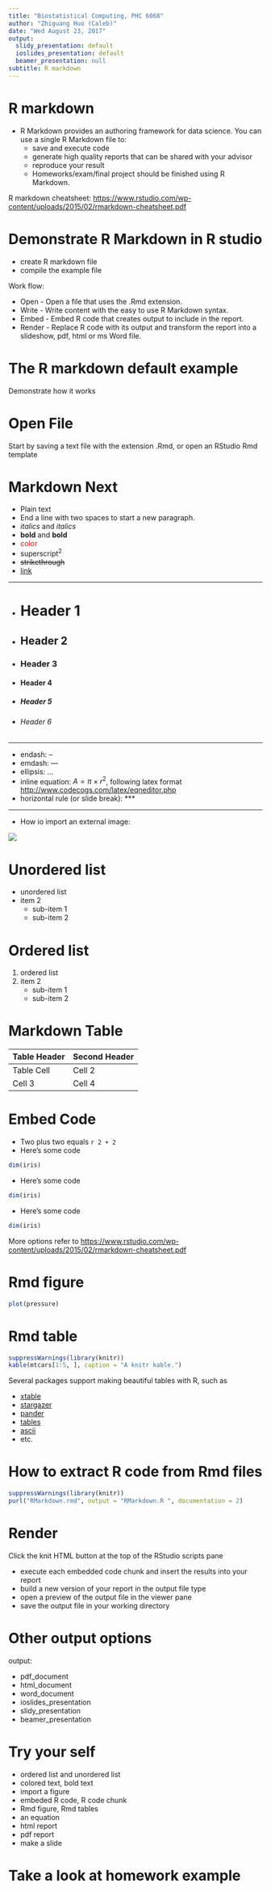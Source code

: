```yaml
---
title: "Biostatistical Computing, PHC 6068"
author: "Zhiguang Huo (Caleb)"
date: "Wed August 23, 2017"
output:
  slidy_presentation: default
  ioslides_presentation: default
  beamer_presentation: null
subtitle: R markdown
---
```




R markdown
===

- R Markdown provides an authoring framework for data science. You can use a single R Markdown file to:
   - save and execute code
   - generate high quality reports that can be shared with your advisor
   - reproduce your result
   - Homeworks/exam/final project should be finished using R Markdown.

R markdown cheatsheet: [https://www.rstudio.com/wp-content/uploads/2015/02/rmarkdown-cheatsheet.pdf](https://www.rstudio.com/wp-content/uploads/2015/02/rmarkdown-cheatsheet.pdf)



Demonstrate R Markdown in R studio
===

- create R markdown file
- compile the example file

Work flow:

- Open - Open a file that uses the .Rmd extension.
- Write - Write content with the easy to use R Markdown syntax.
- Embed - Embed R code that creates output to include in the report.
- Render - Replace R code with its output and transform the report into a slideshow, pdf, html or ms Word file.


The R markdown default example
===

Demonstrate how it works


Open File
===

Start by saving a text file with the extension .Rmd, or open an RStudio Rmd template


Markdown Next
===

- Plain text
- End a line with two spaces to start a new paragraph.
- *italics* and _italics_
- **bold** and __bold__
- <span style="color:red">color</span>
- superscript^2^
- ~~strikethrough~~
- [link](www.rstudio.com)

***

- # Header 1
- ## Header 2
- ### Header 3
- #### Header 4
- ##### Header 5
- ###### Header 6

***

- endash: --
- emdash: ---
- ellipsis: ...
- inline equation: $A = \pi \times r^{2}$, following latex format [http://www.codecogs.com/latex/eqneditor.php](http://www.codecogs.com/latex/eqneditor.php)
- horizontal rule (or slide break): ***

***

- How io import an external image: 

![](https://caleb-huo.github.io/teaching/2017FALL/logo.png) 


Unordered list
===

* unordered list
* item 2
    + sub-item 1
    + sub-item 2


Ordered list
===

1. ordered list
2. item 2
    + sub-item 1
    + sub-item 2
    

Markdown Table
===

Table Header  | Second Header
------------- | -------------
Table Cell    | Cell 2
Cell 3        | Cell 4


Embed Code 
===

- Two plus two equals `r 2 + 2`
- Here’s some code
```r
dim(iris)
```
- Here’s some code
```r
dim(iris)
```

- Here’s some code
```r
dim(iris)
```

More options refer to [https://www.rstudio.com/wp-content/uploads/2015/02/rmarkdown-cheatsheet.pdf](https://www.rstudio.com/wp-content/uploads/2015/02/rmarkdown-cheatsheet.pdf)


Rmd figure
===

```r
plot(pressure)
```

Rmd table
===

```r
suppressWarnings(library(knitr))
kable(mtcars[1:5, ], caption = "A knitr kable.")
```

Several packages support making beautiful tables with R, such as

* [xtable](https://cran.r-project.org/web/packages/xtable/)
* [stargazer](https://cran.r-project.org/web/packages/stargazer/)
* [pander](http://rapporter.github.io/pander/)
* [tables](https://cran.r-project.org/web/packages/tables/)
* [ascii](http://eusebe.github.io/ascii/)
* etc.


How to extract R code from Rmd files
=== 

```r
suppressWarnings(library(knitr))
purl("RMarkdown.rmd", output = "RMarkdown.R ", documentation = 2)
```


Render
=== 
Click the knit HTML button at the top of the RStudio scripts pane

- execute each embedded code chunk and insert the results into your report
- build a new version of your report in the output file type
- open a preview of the output file in the viewer pane
- save the output file in your working directory 
 

Other output options
===
output:

- pdf_document
- html_document
- word_document
- ioslides_presentation
- slidy_presentation
- beamer_presentation



Try your self
===

- ordered list and unordered list
- colored text, bold text
- import a figure
- embeded R code, R code chunk
- Rmd figure, Rmd tables
- an equation
- html report
- pdf report
- make a slide 

Take a look at homework example
===